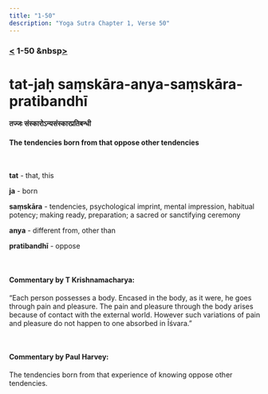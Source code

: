 ```yaml
---
title: "1-50"
description: "Yoga Sutra Chapter 1, Verse 50"
---
```


### [<](/Chapter-1/1-49) 1-50 &nbsp[>](/Chapter-1/1-51/)

# tat-jaḥ saṃskāra-anya-saṃskāra-pratibandhī

#### तज्जः संस्कारोऽन्यसंस्कारप्रतिबन्धी

#### The tendencies born from that oppose other tendencies

<br />

**tat** - that, this <br />

**ja** - born <br />

**saṃskāra** - tendencies, psychological imprint, mental impression, habitual potency; making ready, preparation; a sacred or sanctifying ceremony <br />

**anya** - different from, other than <br />

**pratibandhī** - oppose <br />

<br />

#### Commentary by T Krishnamacharya:

“Each person possesses a body.
Encased in the body, as it were, he goes through pain and pleasure.
The pain and pleasure through the body arises because of contact with the external world.
However such variations of pain and pleasure do not happen to one absorbed in Īśvara.”

<br />

#### Commentary by Paul Harvey:

The tendencies born from that experience of knowing oppose other tendencies.
